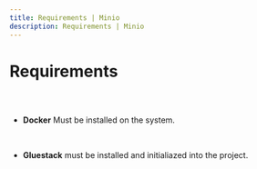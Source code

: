 ```yaml
---
title: Requirements | Minio
description: Requirements | Minio
---
```



<Meta title="Minio Plugin/Requirements" />

# Requirements

##

<br />

- **Docker** Must be installed on the system.

<br />

- **Gluestack** must be installed and initialiazed into the project.
